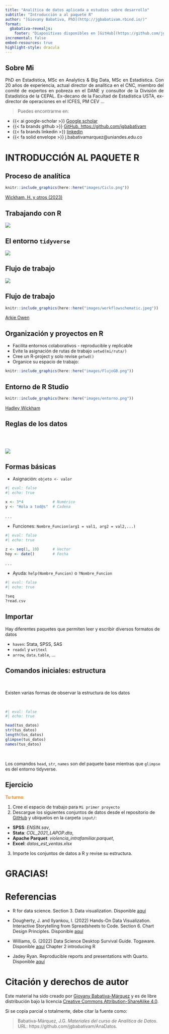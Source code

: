 ```yaml
---
title: "Analítica de datos aplicada a estudios sobre desarrollo"
subtitle: "Introducción a al paquete R"
author: "[Giovany Babativa, PhD](http://jgbabativam.rbind.io/)"
format: 
  gbabativa-revealjs:
    footer: "Diapositivas disponibles en [GitHub](https://github.com/jgbabativam)."
incremental: false
embed-resources: true
highlight-style: dracula
---
```


## Sobre Mi

<div style="text-align: justify;">

PhD en Estadística, MSc en Analytics & Big Data, MSc en Estadística. Con 20 años de experiencia, actual director de analítica en el CNC, miembro del comité de expertos en pobreza en el DANE y consultor de la División de Estadística de la CEPAL. Ex-decano de la Facultad de Estadística USTA, ex-director de operaciones en el ICFES, PM CEV ...

> Puedes encontrarme en:

- {{< ai google-scholar >}} [Google scholar](https://scholar.google.es/citations?user=2NJRNg8AAAAJ&hl=es)
- {{< fa brands github >}} [GitHub. https://github.com/jgbabativam](https://github.com/jgbabativam)
- {{< fa brands linkedin >}} [linkedin](https://www.linkedin.com/in/giovany-babativa-marquez/?originalSubdomain=co)
- {{< fa solid envelope >}} j.babativamarquez@uniandes.edu.co

</div>

# INTRODUCCIÓN AL PAQUETE R {background-color="#0077b6"}

## Proceso de analítica


```r
knitr::include_graphics(here::here("images/Ciclo.png"))
```
[Wickham, H. y otros (2023)](https://r4ds.hadley.nz/)

## Trabajando con R

![](images/trabR.png){fig-align="center"}

## El entorno `tidyverse`

![](images/tidyverse.png){fig-align="center"}

## Flujo de trabajo

![](images/tidyverse2.png){fig-align="center"}

## Flujo de trabajo

```r
knitr::include_graphics(here::here("images/workflowschematic.jpeg"))
```

[Arkie Owen](https://communicate-data-with-r.netlify.app/docs/baser/workingprojects/)

## Organización y proyectos en R

* Facilita entornos colaborativos - reproducible y replicable
* Evite la asignación de rutas de trabajo `setwd(mi/ruta/)`
* Cree un R-project y solo revise `getwd()`
* Organice su espacio de trabajo:

```r
knitr::include_graphics(here::here("images/FlujoGB.png"))
```

## Entorno de R Studio

```r
knitr::include_graphics(here::here("images/entorno.png"))
```

[Hadley Wickham](https://r4ds.hadley.nz/workflow-scripts.html/)

## Reglas de los datos

<br><br>

![](images/reglas.png){fig-align="center"}

## Formas básicas

* Asignación: `objeto <- valor`

```r
#| eval: false
#| echo: true

x <- 3*4             # Numérico
y <- "Hola a tod@s"  # Cadena
```

. . .

* Funciones: `Nombre_Funcion(arg1 = val1, arg2 = val2,...)`

```r
#| eval: false
#| echo: true

z <- seq(1, 10)      # Vector
hoy <- date()        # Fecha
```

. . . 

* Ayuda: `help(Nombre_Funcion)` o `?Nombre_Funcion`

```r
#| eval: false
#| echo: true

?seq
?read.csv
```

## Importar

Hay diferentes paquetes que permiten leer y escribir diversos formatos de datos

* `haven`: Stata, SPSS, SAS
* `readxl` y `writexl`
* `arrow`, `data.table`, ...

## Comandos iniciales: estructura

<br>

Existen varias formas de observar la estructura de los datos

<br>

```r
#| eval: false
#| echo: true

head(tus_datos)
str(tus_datos)
length(tus_datos)
glimpse(tus_datos)
names(tus_datos)
```

<br>

Los comandos `head`, `str`, `names` son del paquete base mientras que `glimpse` es del entorno tidyverse.


## Ejercicio

<span style="color:#FF8D21"> **Tu turno**:</span> 

1. Cree el espacio de trabajo para `Mi primer proyecto`
2. Descargue los siguientes conjuntos de datos desde el repositorio de [GitHub](https://github.com/jgbabativam/AnaDatos/tree/main/datos) y ubiquelos en la carpeta `input/`: 
  - **SPSS**: _ENSIN.sav_, 
  - **Stata**: _COL_2021_LAPOP.dta_, 
  - **Apache Parquet**: _violencia_intrafamiliar.parquet_, 
  - **Excel**: _datos_est_ventas.xlsx_
3. Importe los conjuntos de datos a R y revise su estructura.

# GRACIAS! {background-color="#ddf3ff"}

# Referencias

- R for data science. Section 3. Data visualization. Disponible [aquí](https://r4ds.had.co.nz/)

- Dougherty, J. and Ilyankou, I. (2022) Hands-On Data Visualization. Interactive Storytelling from Spreadsheets to Code. Section 6. Chart Design Principles. Disponible [aquí](https://handsondataviz.org/)

-	Williams, G. (2022) Data Science Desktop Survival Guide. Togaware. Disponible [aquí](https://onepager.togaware.com/introducing-rstudio.html) Chapter 2 introducing R 

- Jadey Ryan. Reproducible reports and presentations with Quarto. Disponible [aquí](https://jadeyryan.quarto.pub/slc-rug-quarto/#/title-slide)

# Citación y derechos de autor

Este material ha sido creado por [Giovany Babativa-Márquez](https://github.com/jgbabativam) y es de libre distribución bajo la licencia [Creative Commons Attribution-ShareAlike 4.0](https://creativecommons.org/licenses/by-sa/4.0/).

Si se copia parcial o totalmente, debe citar la fuente como:

> Babativa-Márquez, J.G. *Materiales del curso de Analítica de Datos*. URL: https://github.com/jgbabativam/AnaDatos.
